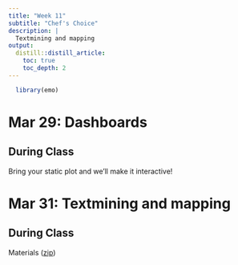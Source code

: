 ```yaml
---
title: "Week 11"
subtitle: "Chef's Choice"
description: |
  Textmining and mapping
output:
  distill::distill_article:
    toc: true
    toc_depth: 2
---
```


```r
  library(emo)
```

# Mar 29: Dashboards
  
## During Class

Bring your static plot and we'll make it interactive!

# Mar 31: Textmining and mapping

## During Class

Materials ([zip](https://www.dropbox.com/s/qbw26htfm5lpma6/chefschoice.zip?dl=1))
